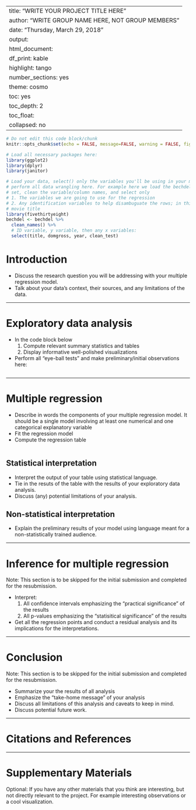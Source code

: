 
---
title: "WRITE YOUR PROJECT TITLE HERE"
author: "WRITE GROUP NAME HERE, NOT GROUP MEMBERS"
date: "Thursday, March 29, 2018"
output:
  html_document:
    df_print: kable
    highlight: tango
    number_sections: yes
    theme: cosmo
    toc: yes
    toc_depth: 2
    toc_float:
      collapsed: no
---

```r
# Do not edit this code block/chunk
knitr::opts_chunk$set(echo = FALSE, message=FALSE, warning = FALSE, fig.width = 16/2, fig.height = 9/2)
```



```r
# Load all necessary packages here:
library(ggplot2)
library(dplyr)
library(janitor)

# Load your data, select() only the variables you'll be using in your model, and
# perform all data wrangling here. For example here we load the bechdel data
# set, clean the variable/column names, and select only 
# 1. The variables we are going to use for the regression
# 2. Any identification variables to help disambuguate the rows; in this case
# movie title
library(fivethirtyeight)
bechdel <- bechdel %>% 
  clean_names() %>% 
  # ID variable, y variable, then any x variables:
  select(title, domgross, year, clean_test)
```



# Introduction

* Discuss the research question you will be addressing with your multiple regression model.
* Talk about your data's context, their sources, and any limitations of the data. 



***



# Exploratory data analysis

* In the code block below
    1. Compute relevant summary statistics and tables
    1. Display informative well-polished visualizations
* Perform all "eye-ball tests" and make preliminary/initial observations here:

```r

```




***



# Multiple regression

* Describe in words the components of your multiple regression model. It should
be a single model involving at least one numerical and one categorical
explanatory variable
* Fit the regression model
* Compute the regression table

```r

```

## Statistical interpretation

* Interpret the output of your table using statistical language.
* Tie in the resuts of the table with the results of your exploratory data analysis.
* Discuss (any) potential limitations of your analysis.

## Non-statistical interpretation

* Explain the preliminary results of your model using language meant for a
non-statistically trained audience.



***



# Inference for multiple regression

Note: This section is to be skipped for the initial submission and completed for
the resubmission.

* Interpret:
    1. All confidence intervals emphasizing the "practical significance" of the
    results
    1. All p-values emphasizing the "statisitical significance" of the results
* Get all the regression points and conduct a residual analysis and its
implications for the interpretations.




***



# Conclusion

Note: This section is to be skipped for the initial submission and completed for
the resubmission.

* Summarize your the results of all analysis
* Emphasize the "take-home message" of your analysis
* Discuss all limitations of this analysis and caveats to keep in mind.
* Discuss potential future work.



***



# Citations and References




***



# Supplementary Materials {-}

Optional: If you have any other materials that you think are interesting, but
not directly relevant to the project. For example interesting observations or a
cool visualization.

```r

```

